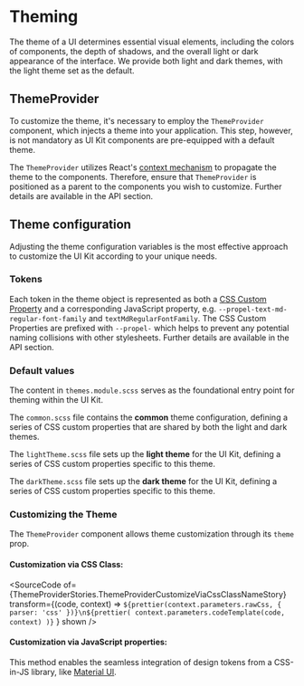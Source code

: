 
<Meta title="Customization/Theming" />

# Theming

The theme of a UI determines essential visual elements, including the colors of components, the depth of shadows, and
the overall light or dark appearance of the interface. We provide both light and dark themes, with the light theme set
as the default.

## ThemeProvider

To customize the theme, it's necessary to employ the `ThemeProvider` component, which injects a theme into your
application. This step, however, is not mandatory as UI Kit components are pre-equipped with a default theme.

The `ThemeProvider` utilizes React's [context mechanism](https://react.dev/learn/passing-data-deeply-with-context) to
propagate the theme to the components. Therefore, ensure that `ThemeProvider` is positioned as a parent to the
components you wish to customize. Further details are available in
the&#160;<LinkTo kind="API/ThemeProvider" story="overview">API section</LinkTo>.

## Theme configuration

Adjusting the theme configuration variables is the most effective approach to customize the UI Kit according to your
unique needs.

### Tokens

Each token in the theme object is represented as both a
[CSS Custom Property](https://developer.mozilla.org/en-US/docs/Web/CSS/Using_CSS_custom_properties) and a corresponding
JavaScript property, e.g. `--propel-text-md-regular-font-family` and `textMdRegularFontFamily`. The CSS Custom
Properties are prefixed with `--propel-` which helps to prevent any potential naming collisions with other stylesheets.
Further details are available in the <LinkTo kind="API/ThemeTokenProps" story="overview">API section</LinkTo>.

### Default values

The content in `themes.module.scss` serves as the foundational entry point for theming within the UI Kit.

<Source language="css" format="dedent" dark code={rawThemesScss} />

The `common.scss` file contains the **common** theme configuration, defining a series of CSS custom properties that are
shared by both the light and dark themes.

<Source language="css" format="dedent" dark code={rawCommonScss} />

The `lightTheme.scss` file sets up the **light theme** for the UI Kit, defining a series of CSS custom properties
specific to this theme.

<Source language="css" format="dedent" dark code={rawLightThemeScss} />

The `darkTheme.scss` file sets up the **dark theme** for the UI Kit, defining a series of CSS custom properties specific
to this theme.

<Source language="css" format="dedent" dark code={rawDarkThemeScss} />

### Customizing the Theme

The `ThemeProvider` component allows theme customization through its `theme` prop.

#### Customization via CSS Class:

<SourceCode
  of={ThemeProviderStories.ThemeProviderCustomizeViaCssClassNameStory}
  transform={(code, context) =>
    `${prettier(context.parameters.rawCss, { parser: 'css' })}\n${prettier(
      context.parameters.codeTemplate(code, context)
    )}`
  }
  shown
/>

#### Customization via JavaScript properties:

<SourceCode of={ThemeProviderStories.ThemeProviderCustomizeViaJSPropsStory} shown />

This method enables the seamless integration of design tokens from a CSS-in-JS library, like
[Material UI](https://mui.com/material-ui/customization/theming/).
